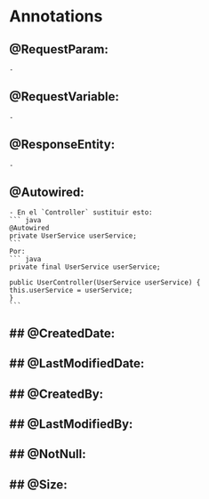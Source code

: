 # Annotations

## @RequestParam:
    - 
## @RequestVariable:
    - 
## @ResponseEntity:
    -
    

## @Autowired: 
    - En el `Controller` sustituir esto:
    ``` java
    @Autowired
    private UserService userService;
    ```
    Por: 
    ``` java
    private final UserService userService;

    public UserController(UserService userService) {
    this.userService = userService;
    }
    ```
## @CreatedDate: 
- 
## @LastModifiedDate: 
- 
## @CreatedBy:
- 
## @LastModifiedBy:
- 
## @NotNull:
- 
## @Size:
- 

            